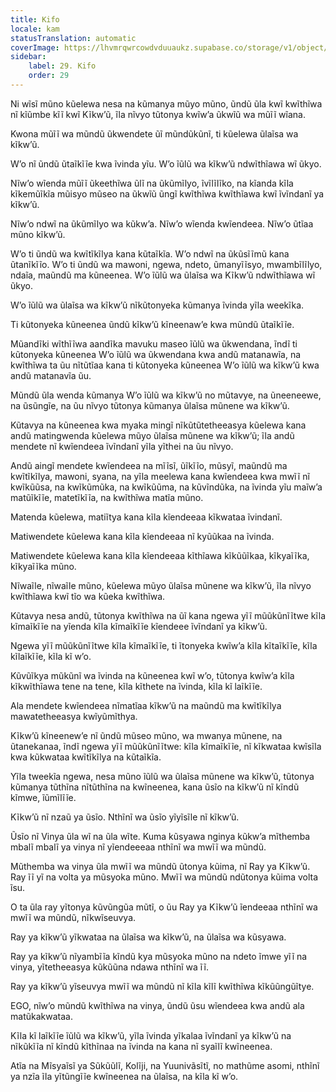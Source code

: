 ```yaml
---
title: Kifo
locale: kam
statusTranslation: automatic
coverImage: https://lhvmrqwrcowdvduuaukz.supabase.co/storage/v1/object/public/strapi-uploads/small_cover-educacion-fundamental.webp-2d51a7828a2b1309555be27f7e2a61a0.webp
sidebar:
    label: 29. Kifo
    order: 29
---
```

Ni wĩsĩ mũno kũelewa nesa na kũmanya mũyo mũno, ũndũ ũla kwĩ kwĩthĩwa nĩ kĩũmbe kĩĩ kwĩ Kĩkw’ũ, ĩla nĩvyo tũtonya kwĩw’a ũkwĩũ wa mũĩĩ wĩana.

Kwona mũĩĩ wa mũndũ ũkwendete ũĩ mũndũkũnĩ, ti kũelewa ũlaĩsa wa kĩkw’ũ.

W’o nĩ ũndũ ũtaĩkĩĩe kwa ĩvinda yĩu. W’o ĩũlũ wa kĩkw’ũ ndwĩthĩawa wĩ ũkyo.

Nĩw’o wĩenda mũĩĩ ũkeethĩwa ũlĩ na ũkũmĩlyo, ĩvĩlĩlĩko, na kĩanda kĩla kĩkemũĩkĩa mũisyo mũseo na ũkwĩũ ũngĩ kwĩthĩwa kwĩthĩawa kwĩ ĩvĩndanĩ ya kĩkw’ũ.

Nĩw’o ndwĩ na ũkũmĩlyo wa kũkw’a. Nĩw’o wĩenda kwĩendeea. Nĩw’o ũtĩaa mũno kĩkw’ũ.

W’o ti ũndũ wa kwĩtĩkĩlya kana kũtaĩkĩa. W’o ndwĩ na ũkũsĩĩmũ kana ũtanĩkĩĩo. W’o ti ũndũ wa mawoni, ngewa, ndeto, ũmanyĩĩsyo, mwambĩlĩlyo, ndaĩa, maũndũ ma kũneenea. W’o ĩũlũ wa ũlaĩsa wa Kĩkw’ũ ndwĩthĩawa wĩ ũkyo.

W’o ĩũlũ wa ũlaĩsa wa kĩkw’ũ nĩkũtonyeka kũmanya ĩvinda yĩla weekĩka.

Ti kũtonyeka kũneenea ũndũ kĩkw’ũ kĩneenaw’e kwa mũndũ ũtaĩkĩĩe.

Mũandĩki wĩthĩĩwa aandĩka mavuku maseo ĩũlũ wa ũkwendana, ĩndĩ ti kũtonyeka kũneenea W’o ĩũlũ wa ũkwendana kwa andũ matanawĩa, na kwĩthĩwa ta ũu nĩtũtĩaa kana ti kũtonyeka kũneenea W’o ĩũlũ wa kĩkw’ũ kwa andũ matanavĩa ũu.

Mũndũ ũla wenda kũmanya W’o ĩũlũ wa kĩkw’ũ no mũtavye, na ũneeneewe, na ũsũngĩe, na ũu nĩvyo tũtonya kũmanya ũlaĩsa mũnene wa kĩkw’ũ.

Kũtavya na kũneenea kwa myaka mingĩ nĩkũtũtetheeasya kũelewa kana andũ matingwenda kũelewa mũyo ũlaĩsa mũnene wa kĩkw’ũ; ĩla andũ mendete nĩ kwĩendeea ĩvĩndanĩ yĩla yĩthei na ũu nĩvyo.

Andũ aingĩ mendete kwĩendeea na mĩĩsĩ, ũĩkĩĩo, mũsyĩ, maũndũ ma kwĩtĩkĩlya, mawoni, syana, na yĩla meelewa kana kwĩendeea kwa mwĩĩ nĩ kwĩkũũsa, na kwĩkũmũka, na kwĩkũũma, na kũvĩndũka, na ĩvinda yĩu maĩw’a matũĩkĩĩe, matetĩkĩĩa, na kwĩthĩwa matĩa mũno.

Matenda kũelewa, matiĩtya kana kĩla kĩendeeaa kĩkwataa ĩvindanĩ.

Matiwendete kũelewa kana kĩla kĩendeeaa nĩ kyũũkaa na ĩvinda.

Matiwendete kũelewa kana kĩla kĩendeeaa kĩthĩawa kĩkũũĩkaa, kĩkyaĩĩka, kĩkyaĩĩka mũno.

Nĩwaĩle, nĩwaĩle mũno, kũelewa mũyo ũlaĩsa mũnene wa kĩkw’ũ, ĩla nĩvyo kwĩthĩawa kwĩ tĩo wa kũeka kwĩthĩwa.

Kũtavya nesa andũ, tũtonya kwĩthĩwa na ũĩ kana ngewa yĩĩ mũũkũnĩĩtwe kĩla kĩmaĩkĩĩe na yĩenda kĩla kĩmaĩkĩĩe kĩendeee ĩvĩndanĩ ya kĩkw’ũ.

Ngewa yĩĩ mũũkũnĩĩtwe kĩla kĩmaĩkĩĩe, ti ĩtonyeka kwĩw’a kĩla kĩtaĩkĩĩe, kĩla kĩlaĩkĩĩe, kĩla kĩ w’o.

Kũvũĩkya mũkũnĩ wa ĩvinda na kũneenea kwĩ w’o, tũtonya kwĩw’a kĩla kĩkwĩthĩawa tene na tene, kĩla kĩthete na ĩvinda, kĩla kĩ laĩkĩĩe.

Ala mendete kwĩendeea nĩmatĩaa kĩkw’ũ na maũndũ ma kwĩtĩkĩlya mawatetheeasya kwĩyũmĩthya.

Kĩkw’ũ kĩneenew’e nĩ ũndũ mũseo mũno, wa mwanya mũnene, na ũtanekanaa, ĩndĩ ngewa yĩĩ mũũkũnĩĩtwe: kĩla kĩmaĩkĩĩe, nĩ kĩkwataa kwĩsĩla kwa kũkwataa kwĩtĩkĩlya na kũtaĩkĩa.

Yĩla tweekĩa ngewa, nesa mũno ĩũlũ wa ũlaĩsa mũnene wa kĩkw’ũ, tũtonya kũmanya tũthĩna nĩtũthĩna na kwĩneenea, kana ũsĩo na kĩkw’ũ nĩ kĩndũ kĩmwe, ĩũmĩlĩĩe.

Kĩkw’ũ nĩ nzaũ ya ũsĩo. Nthĩnĩ wa ũsĩo yĩyĩsĩle nĩ kĩkw’ũ.

Ũsĩo nĩ Vinya ũla wĩ na ũla wĩte. Kuma kũsyawa nginya kũkw’a mĩthemba mbalĩ mbalĩ ya vinya nĩ yĩendeeeaa nthĩnĩ wa mwĩĩ wa mũndũ.

Mũthemba wa vinya ũla mwĩĩ wa mũndũ ũtonya kũima, nĩ Ray ya Kĩkw’ũ. Ray ĩĩ yĩ na volta ya mũsyoka mũno. Mwĩĩ wa mũndũ ndũtonya kũima volta ĩsu.

O ta ũla ray yĩtonya kũvũngũa mũtĩ, o ũu Ray ya Kĩkw’ũ ĩendeeaa nthĩnĩ wa mwĩĩ wa mũndũ, nĩkwĩseuvya.

Ray ya kĩkw’ũ yĩkwataa na ũlaĩsa wa kĩkw’ũ, na ũlaĩsa wa kũsyawa.

Ray ya kĩkw’ũ nĩyambĩĩa kĩndũ kya mũsyoka mũno na ndeto ĩmwe yĩĩ na vinya, yĩtetheeasya kũkũũna ndawa nthĩnĩ wa ĩĩ.

Ray ya kĩkw’ũ yĩseuvya mwĩĩ wa mũndũ nĩ kĩla kĩlĩ kwĩthĩwa kĩkũũngũĩtye.

EGO, nĩw’o mũndũ kwĩthĩwa na vinya, ũndũ ũsu wĩendeea kwa andũ ala matũkakwataa.

Kĩla kĩ laĩkĩĩe ĩũlũ wa kĩkw’ũ, yĩla ĩvinda yĩkalaa ĩvĩndanĩ ya kĩkw’ũ na nĩkũkĩĩa nĩ kĩndũ kĩthĩnaa na ĩvinda na kana nĩ syaĩlĩ kwĩneenea.

Atĩa na Mĩsyaĩsĩ ya Sũkũũlĩ, Kolĩji, na Yuunivãsĩtĩ, no mathũme asomi, nthĩnĩ ya nzĩa ĩla yĩtũngĩĩe kwĩneenea na ũlaĩsa, na kĩla kĩ w’o.

